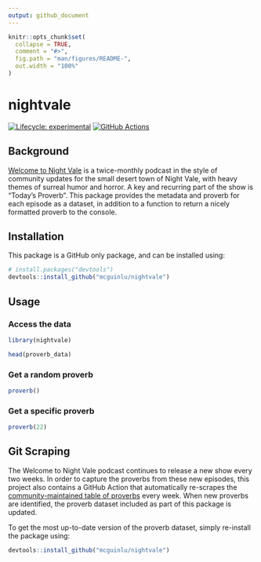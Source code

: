 ```yaml
---
output: github_document
---
```


<!-- README.md is generated from README.Rmd. Please edit that file -->

```r
knitr::opts_chunk$set(
  collapse = TRUE,
  comment = "#>",
  fig.path = "man/figures/README-",
  out.width = "100%"
)
```

# nightvale

<!-- badges: start -->
[![Lifecycle: experimental](https://img.shields.io/badge/lifecycle-experimental-orange.svg)](https://lifecycle.r-lib.org/articles/stages.html#experimental)
[![GitHub Actions](https://github.com/mcguinlu/nightvale/actions/workflows/scrape_data.yml/badge.svg)](https://github.com/mcguinlu/nightvale/actions)
<!-- badges: end -->
  
## Background

[Welcome to Night Vale](http://www.welcometonightvale.com/) is a twice-monthly podcast in the style of community updates for the small desert town of Night Vale, with heavy themes of surreal humor and horror. A key and recurring part of the show is "Today's Proverb". This package provides the metadata and proverb for each episode as a dataset, in addition to a function to return a nicely formatted proverb to the console.  

## Installation

This package is a GitHub only package, and can be installed using:

``` r
# install.packages("devtools")
devtools::install_github("mcguinlu/nightvale")
```

## Usage

### Access the data

```r
library(nightvale)

head(proverb_data)
```


### Get a random proverb

```r
proverb()
```

### Get a specific proverb

```r
proverb(22)
```

## Git Scraping

The Welcome to Night Vale podcast continues to release a new show every two weeks. In order to capture the proverbs from these new episodes, this project also contains a GitHub Action that automatically re-scrapes the [community-maintained table of proverbs](https://nightvale.fandom.com/wiki/List_of_Proverbs) every week. When new proverbs are identified, the proverb dataset included as part of this package is updated.

To get the most up-to-date version of the proverb dataset, simply re-install the package using:

``` r
devtools::install_github("mcguinlu/nightvale")
```
